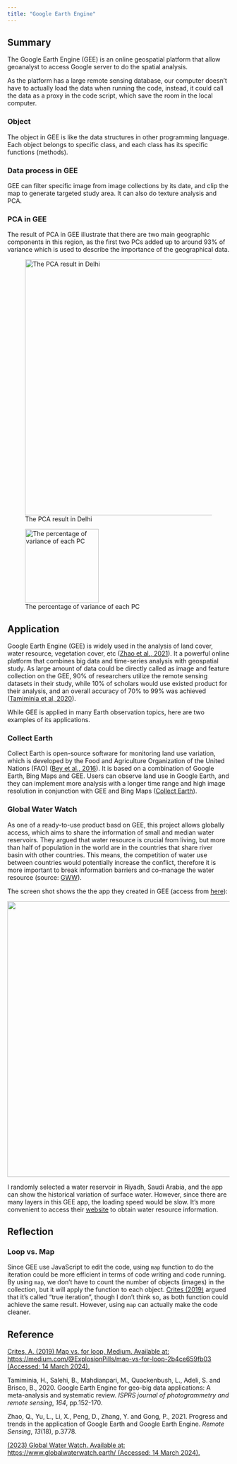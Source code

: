 ```yaml
---
title: "Google Earth Engine"
---
```


## Summary

The Google Earth Engine (GEE) is an online geospatial platform that allow geoanalyst to access Google server to do the spatial analysis.

As the platform has a large remote sensing database, our computer doesn't have to actually load the data when running the code, instead, it could call the data as a proxy in the code script, which save the room in the local computer.

### Object

The object in GEE is like the data structures in other programming language. Each object belongs to specific class, and each class has its specific functions (methods).

### Data process in GEE

GEE can filter specific image from image collections by its date, and clip the map to generate targeted study area. It can also do texture analysis and PCA.

### PCA in GEE

The result of PCA in GEE illustrate that there are two main geographic components in this region, as the first two PCs added up to around 93% of variance which is used to describe the importance of the geographical data.

![The PCA result in Delhi](Screenshot%202024-03-14%20at%2012.45.35.png){fig-align="center" width="579"}

![The percentage of variance of each PC](Screenshot%202024-03-14%20at%2012.52.19.png){fig-align="center" width="167"}

## Application

Google Earth Engine (GEE) is widely used in the analysis of land cover, water resource, vegetation cover, etc ([Zhao et al., 2021](https://www.mdpi.com/2072-4292/13/18/3778)). It a powerful online platform that combines big data and time-series analysis with geospatial study. As large amount of data could be directly called as image and feature collection on the GEE, 90% of researchers utilize the remote sensing datasets in their study, while 10% of scholars would use existed product for their analysis, and an overall accuracy of 70% to 99% was achieved ([Tamiminia et al, 2020](https://www.sciencedirect.com/science/article/pii/S0924271620300927?casa_token=ov7EtMsEUP0AAAAA:1goUpgMfauidkCIbsygXtu3Tv-jSY8TJrxp8zhlIE0XtTOmogrh_JH952Dm_fsQuq6zhj_1966M)).

While GEE is applied in many Earth observation topics, here are two examples of its applications.

### **Collect Earth**

Collect Earth is open-source software for monitoring land use variation, which is developed by the Food and Agriculture Organization of the United Nations (FAO) ([Bey et al., 2016](https://www.mdpi.com/2072-4292/8/10/807)). It is based on a combination of Google Earth, Bing Maps and GEE. Users can observe land use in Google Earth, and they can implement more analysis with a longer time range and high image resolution in conjunction with GEE and Bing Maps ([Collect Earth](https://openforis.org/solutions/collect-earth/)).

### Global Water Watch

As one of a ready-to-use product basd on GEE, this project allows globally access, which aims to share the information of small and median water reservoirs. They argued that water resource is crucial from living, but more than half of population in the world are in the countries that share river basin with other countries. This means, the competition of water use between countries would potentially increase the conflict, therefore it is more important to break information barriers and co-manage the water resource (source: [GWW](https://www.globalwaterwatch.earth/blog/four-ways-open-reservoir-data-can-support-transboundary-peacekeeping)).

The screen shot shows the the app they created in GEE (access from [here](https://gena.users.earthengine.app/view/water-watch)):

![](Screenshot%202024-03-14%20at%2017.31.45.png){fig-align="center" width="624"}

I randomly selected a water reservoir in Riyadh, Saudi Arabia, and the app can show the historical variation of surface water. However, since there are many layers in this GEE app, the loading speed would be slow. It's more convenient to access their [website](https://www.globalwaterwatch.earth/) to obtain water resource information.

## Reflection

### Loop vs. Map

Since GEE use JavaScript to edit the code, using `map` function to do the iteration could be more efficient in terms of code writing and code running. By using `map`, we don't have to count the number of objects (images) in the collection, but it will apply the function to each object. [Crites (2019)](https://medium.com/@ExplosionPills/map-vs-for-loop-2b4ce659fb03) argued that it's called "true iteration", though I don't think so, as both function could achieve the same result. However, using `map` can actually make the code cleaner.

## Reference

[Crites, A. (2019) Map vs. for loop, Medium. Available at: https://medium.com/\@ExplosionPills/map-vs-for-loop-2b4ce659fb03 (Accessed: 14 March 2024).](https://medium.com/@ExplosionPills/map-vs-for-loop-2b4ce659fb03)

Tamiminia, H., Salehi, B., Mahdianpari, M., Quackenbush, L., Adeli, S. and Brisco, B., 2020. Google Earth Engine for geo-big data applications: A meta-analysis and systematic review. *ISPRS journal of photogrammetry and remote sensing*, *164*, pp.152-170.

Zhao, Q., Yu, L., Li, X., Peng, D., Zhang, Y. and Gong, P., 2021. Progress and trends in the application of Google Earth and Google Earth Engine. *Remote Sensing*, *13*(18), p.3778.

[(2023) Global Water Watch. Available at: https://www.globalwaterwatch.earth/ (Accessed: 14 March 2024).](https://www.globalwaterwatch.earth/)
